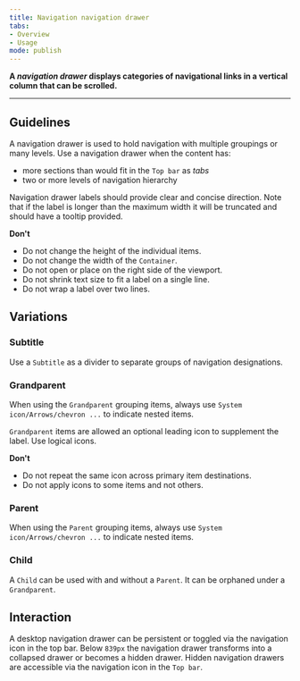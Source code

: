 ```yaml
---
title: Navigation navigation drawer
tabs: 
- Overview
- Usage
mode: publish
---
```



**A *navigation drawer* displays categories of navigational links in a vertical column that can be scrolled.**
<!--One to two sentences as an introduction to the component-->

***

## Guidelines
<!--List how to use it, sizes, widths, grid interactions, colour allowances -->

A navigation drawer is used to hold navigation with multiple groupings or many levels. Use a navigation drawer when the content has:
 
* more sections than would fit in the `Top bar` as *tabs*
* two or more levels of navigation hierarchy

Navigation drawer labels should provide clear and concise direction. Note that if the label is longer than the maximum width it will be truncated and should have a tooltip provided.

**Don't** 
<!--Bullet point list if needed -->
* Do not change the height of the individual items. 
* Do not change the width of the `Container`. 
* Do not open or place on the right side of the viewport. 
* Do not shrink text size to fit a label on a single line.
* Do not wrap a label over two lines.


## Variations 
<!--One ### heading per frame in Figma, explaining each component in that frame. One 'content' section per variation if needed -->


<FigmaImage url="https://www.figma.com/file/0bGXR2sCwMVSDNyyzu5BXrO5/Desktop-UI?node-id=1%3A14" />


### Subtitle

Use a `Subtitle` as a divider to separate groups of navigation designations. 


### Grandparent

When using the `Grandparent` grouping items, always use `System icon/Arrows/chevron ...` to indicate nested items. 

`Grandparent` items are allowed an optional leading icon to supplement the label. Use logical icons.  

**Don't**
* Do not repeat the same icon across primary item destinations. 
* Do not apply icons to some items and not others. 


### Parent

When using the `Parent` grouping items, always use `System icon/Arrows/chevron ...` to indicate nested items. 


### Child

A `Child` can be used with and without a `Parent`. It can be orphaned under a `Grandparent`.  


## Interaction 

A desktop navigation drawer can be persistent or toggled via the navigation icon in the top bar. Below `839px` the navigation drawer transforms into a collapsed drawer or becomes a hidden drawer. Hidden navigation drawers are accessible via the navigation icon in the `Top bar`.  

